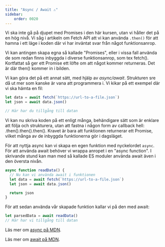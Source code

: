 ```yaml
---
title: "Async / Await ⚠️" 
sidebar:
    order: 0020
---
```




Vi ska inte gå på djupet med Promises i den här kursen, utan vi håller det på en hög nivå. Vi såg i artikeln om Fetch API att vi kan använda `.then()` för att hamna i ett läge i koden där vi har inväntat svar från något funktionsanrop.

Vi kan antingen skapa egna så kallade "Promises", eller i vissa fall använda de som redan finns inbyggda i diverse funktionsanrop, som tex fetch(). Kortfattat så ger ett Promise ett löfte om att något kommer returneras. Det är där then() kommer in i bilden.

Vi kan göra det på ett annat sätt, med hjälp av *async/await*. Strukturen sre då ut mer som kanske är vana att programmera i. Vi kikar på ett exempel där vi ska hämta en fil:

```js
let data = await fetch(`https://url-to-a-file.json`)
let json = await data.json()

// Här har du tillgång till datan
```

Vi kan nu skriva koden på ett enligt många, behändigare sätt som är enklare att följa och strukturera, utan att fastna i någon form av callback hell: .then().then().then(). Kravet är bara att funktionen returnerar ett Promise, vilket många av de inbyggda funktionerna gör i dagsläget.

För att nyttja async kan vi skapa en egen funktion med nyckelordet `async`. För att använda await behöver vi wrappa anropet i en "async function". I skrivande stund kan man med så kallade ES moduler använda await även i den översta nivån.

```js title="async"
async function readData() {
  // Nu kan vi använda await i funktionen
  let data = await fetch(`https://url-to-a-file.json`)
  let json = await data.json()

  return json
}
```

För att sedan använda vår skapade funktion kallar vi på den med await:

```js title="await"
let parsedData = await readData()
// Här har vi tillgång till datan
```

Läs mer om [async på MDN](https://developer.mozilla.org/en-US/docs/Web/JavaScript/Reference/Statements/async_function).

Läs mer om [await på MDN](https://developer.mozilla.org/en-US/docs/Web/JavaScript/Reference/Operators/await).





